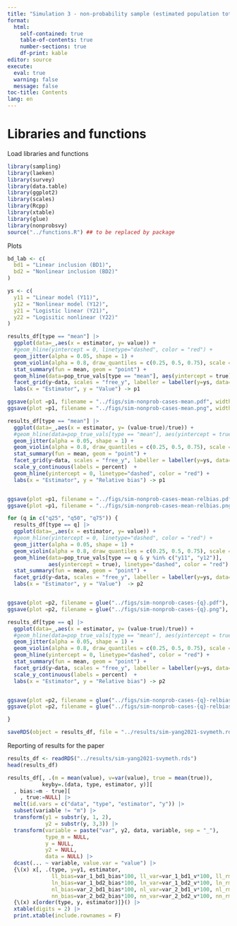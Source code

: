 ```yaml
---
title: "Simulation 3 - non-probability sample (estimated population totals)"
format: 
  html:
    self-contained: true
    table-of-contents: true
    number-sections: true
    df-print: kable
editor: source
execute: 
  eval: true
  warning: false
  message: false
toc-title: Contents
lang: en
---
```


# Libraries and functions

Load libraries and functions 

```r
library(sampling)
library(laeken)
library(survey)
library(data.table)
library(ggplot2)
library(scales)
library(Rcpp)
library(xtable)
library(glue)
library(nonprobsvy)
source("../functions.R") ## to be replaced by package
```



Plots

```r
bd_lab <- c(
  bd1 = "Linear inclusion (BD1)",
  bd2 = "Nonlinear inclusion (BD2)"
)

ys <- c(
  y11 = "Linear model (Y11)",
  y12 = "Nonlinear model (Y12)",
  y21 = "Logistic linear (Y21)",
  y22 = "Logisitic nonlinear (Y22)"
)


```

```r
results_df[type == "mean"] |> 
  ggplot(data=_,aes(x = estimator, y= value)) +
  #geom_hline(yintercept = 0, linetype="dashed", color = "red") + 
  geom_jitter(alpha = 0.05, shape = 1) + 
  geom_violin(alpha = 0.8, draw_quantiles = c(0.25, 0.5, 0.75), scale = "width") +
  stat_summary(fun = mean, geom = "point") + 
  geom_hline(data=pop_true_vals[type == "mean"], aes(yintercept = true), linetype="dashed", color = "red") + 
  facet_grid(y~data, scales = "free_y", labeller = labeller(y=ys, data=bd_lab)) +
  labs(x = "Estimator", y = "Value") -> p1

ggsave(plot =p1, filename = "../figs/sim-nonprob-cases-mean.pdf", width = 6, height = 8)
ggsave(plot =p1, filename = "../figs/sim-nonprob-cases-mean.png", width = 6, height = 8)

results_df[type == "mean"] |> 
  ggplot(data=_,aes(x = estimator, y= (value-true)/true)) +
  #geom_hline(data=pop_true_vals[type == "mean"], aes(yintercept = true), linetype="dashed", color = "red") + 
  geom_jitter(alpha = 0.05, shape = 1) + 
  geom_violin(alpha = 0.8, draw_quantiles = c(0.25, 0.5, 0.75), scale = "width") +
  stat_summary(fun = mean, geom = "point") + 
  facet_grid(y~data, scales = "free_y", labeller = labeller(y=ys, data=bd_lab)) +
  scale_y_continuous(labels = percent)  +
  geom_hline(yintercept = 0, linetype="dashed", color = "red") + 
  labs(x = "Estimator", y = "Relative bias") -> p1


ggsave(plot =p1, filename = "../figs/sim-nonprob-cases-mean-relbias.pdf", width = 6, height = 8)
ggsave(plot =p1, filename = "../figs/sim-nonprob-cases-mean-relbias.png", width = 6, height = 8)
```

```r
for (q in c("q25", "q50", "q75")) {
  results_df[type == q] |> 
  ggplot(data=_,aes(x = estimator, y= value)) +
  #geom_hline(yintercept = 0, linetype="dashed", color = "red") + 
  geom_jitter(alpha = 0.05, shape = 1) + 
  geom_violin(alpha = 0.8, draw_quantiles = c(0.25, 0.5, 0.75), scale = "width") + 
  geom_hline(data=pop_true_vals[type == q & y %in% c("y11", "y12")], 
             aes(yintercept = true), linetype="dashed", color = "red") + 
  stat_summary(fun = mean, geom = "point") + 
  facet_grid(y~data, scales = "free_y", labeller = labeller(y=ys, data=bd_lab)) +
  labs(x = "Estimator", y = "Value")  -> p2


ggsave(plot =p2, filename = glue("../figs/sim-nonprob-cases-{q}.pdf"), width = 6, height = 4)
ggsave(plot =p2, filename = glue("../figs/sim-nonprob-cases-{q}.png"), width = 6, height = 4)

results_df[type == q] |> 
  ggplot(data=_,aes(x = estimator, y= (value-true)/true)) +
  #geom_hline(data=pop_true_vals[type == "mean"], aes(yintercept = true), linetype="dashed", color = "red") + 
  geom_jitter(alpha = 0.05, shape = 1) + 
  geom_violin(alpha = 0.8, draw_quantiles = c(0.25, 0.5, 0.75), scale = "width") +
  geom_hline(yintercept = 0, linetype="dashed", color = "red") + 
  stat_summary(fun = mean, geom = "point") + 
  facet_grid(y~data, scales = "free_y", labeller = labeller(y=ys, data=bd_lab)) +
  scale_y_continuous(labels = percent)  +
  labs(x = "Estimator", y = "Relative bias") -> p2


ggsave(plot =p2, filename = glue("../figs/sim-nonprob-cases-{q}-relbias.pdf"), width = 6, height = 4)
ggsave(plot =p2, filename = glue("../figs/sim-nonprob-cases-{q}-relbias.png"), width = 6, height = 4)

}


```

```r
saveRDS(object = results_df, file = "../results/sim-yang2021-svymeth.rds")
```

Reporting of results for the paper

```r
results_df <- readRDS("../results/sim-yang2021-svymeth.rds")
head(results_df)
```

```r
results_df[, .(m = mean(value), v=var(value), true = mean(true)), 
           keyby=.(data, type, estimator, y)][
  , bias:=m - true][
    , true:=NULL] |> 
  melt(id.vars = c("data", "type", "estimator", "y")) |> 
  subset(variable != "m") |> 
  transform(y1 = substr(y, 1, 2),
            y2 = substr(y, 3,3)) |> 
  transform(variable = paste("var", y2, data, variable, sep = "_"),
            type_m = NULL,
            y = NULL,
            y2 = NULL,
            data = NULL) |> 
  dcast(... ~ variable, value.var = "value") |> 
  {\(x) x[, .(type, y=y1, estimator, 
              ll_bias=var_1_bd1_bias*100, ll_var=var_1_bd1_v*100, ll_rmse=sqrt(var_1_bd1_bias^2+var_1_bd1_v*100),
              ln_bias=var_1_bd2_bias*100, ln_var=var_1_bd2_v*100, ln_rmse=sqrt(var_1_bd2_bias^2+var_1_bd2_v*100),
              nl_bias=var_2_bd1_bias*100, nl_var=var_2_bd1_v*100, nl_rmse=sqrt(var_2_bd1_bias^2+var_2_bd1_v*100),
              nn_bias=var_2_bd2_bias*100, nn_var=var_2_bd2_v*100, nn_rmse=sqrt(var_2_bd2_bias^2+var_2_bd2_v*100))]}() |> 
  {\(x) x[order(type, y, estimator)]}() |> 
  xtable(digits = 2) |> 
  print.xtable(include.rownames = F)
```

